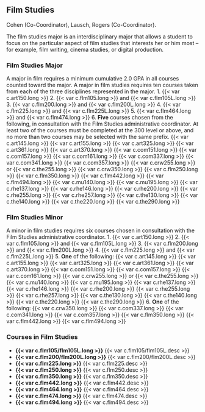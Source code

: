 ## Film Studies
Cohen (Co-Coordinator), Lausch, Rogers (Co-Coordinator).

The film studies major is an interdisciplinary major that allows a student to focus on the particular aspect of film studies that interests her or him most – for example, film writing, cinema studies, or digital production.

### Film Studies Major
A major in film requires a minimum cumulative 2.0 GPA in all courses counted toward the major. A major in film studies requires ten courses taken from each of the three disciplines represented in the major.
1. {{< var c.art150.long >}}
2. {{< var c.flm105.long >}} and {{< var c.flm105L.long >}}
3. {{< var c.flm200.long >}} and {{< var c.flm200L.long >}}
4. {{< var c.flm225.long >}} and {{< var c.flm225L.long >}}
5. {{< var c.flm464.long >}} and {{< var c.flm474.long >}}
6. **Five** courses chosen from the following, in consultation with the Film Studies administrative coordinator.  At least two of the courses must be completed at the 300 level or above, and no more than two courses may be selected with the same prefix.
	{{< var c.art145.long >}}
	{{< var c.art155.long >}}
	{{< var c.art325.long >}}
	{{< var c.art361.long >}}
	{{< var c.art370.long >}}
	{{< var c.com151.long >}}
	{{< var c.com157.long >}}
	{{< var c.com161.long >}}
	{{< var c.com337.long >}}
	{{< var c.com341.long >}}
	{{< var c.com357.long >}}
	{{< var c.crw255.long >}} or {{< var c.the255.long >}}
	{{< var c.crw350.long >}}
	{{< var c.flm250.long >}}
	{{< var c.flm350.long >}}
	{{< var c.flm442.long >}}
	{{< var c.flm494.long >}}
	{{< var c.mu140.long >}}
	{{< var c.mu195.long >}}
	{{< var c.rhe137.long >}}
	{{< var c.rhe146.long >}}
	{{< var c.rhe200.long >}}
	{{< var c.rhe255.long >}}
	{{< var c.rhe257.long >}}
	{{< var c.the130.long >}}
	{{< var c.the140.long >}}
	{{< var c.the220.long >}}
	{{< var c.the290.long >}}


### Film Studies Minor
A minor in film studies requires six courses chosen in consultation with the Film Studies administrative coordinator.
1. {{< var c.art150.long >}}
2. {{< var c.flm105.long >}} and {{< var c.flm105L.long >}}
3. {{< var c.flm200.long >}} and {{< var c.flm200L.long >}}
4. {{< var c.flm225.long >}} and {{< var c.flm225L.long >}}
5. **One** of the following:
	{{< var c.art145.long >}}
	{{< var c.art155.long >}}
	{{< var c.art325.long >}}
	{{< var c.art361.long >}}
	{{< var c.art370.long >}}
	{{< var c.com151.long >}}
	{{< var c.com157.long >}}
	{{< var c.com161.long >}}
	{{< var c.crw255.long >}} or {{< var c.the255.long >}}
	{{< var c.mu140.long >}}
	{{< var c.mu195.long >}}
	{{< var c.rhe137.long >}}
	{{< var c.rhe146.long >}}
	{{< var c.rhe200.long >}}
	{{< var c.rhe255.long >}}
	{{< var c.rhe257.long >}}
	{{< var c.the130.long >}}
	{{< var c.the140.long >}}
	{{< var c.the220.long >}}
	{{< var c.the290.long >}}
6. **One** of the following:
	{{< var c.crw350.long >}}
	{{< var c.com337.long >}}
	{{< var c.com341.long >}}
	{{< var c.com357.long >}}
	{{< var c.flm350.long >}}
	{{< var c.flm442.long >}}
	{{< var c.flm494.long >}}


### Courses in Film Studies
- **{{< var c.flm105/flm105L.long >}}**
  {{< var c.flm105/flm105L.desc >}} 
- **{{< var c.flm200/flm200L.long >}}**
  {{< var c.flm200/flm200L.desc >}} 
- **{{< var c.flm225.long >}}**
  {{< var c.flm225.desc >}} 
- **{{< var c.flm250.long >}}**
  {{< var c.flm250.desc >}} 
- **{{< var c.flm350.long >}}**
  {{< var c.flm350.desc >}} 
- **{{< var c.flm442.long >}}**
  {{< var c.flm442.desc >}} 
- **{{< var c.flm464.long >}}**
  {{< var c.flm464.desc >}} 
- **{{< var c.flm474.long >}}**
  {{< var c.flm474.desc >}} 
- **{{< var c.flm494.long >}}**
  {{< var c.flm494.desc >}} 














